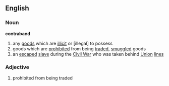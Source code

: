 == English ==
=== Noun ===
'''contraband'''
# any [[goods]] which are [[illicit]] or [illegal] to possess
# goods which are [[prohibit]]ed from being [[trade]]d, [[smuggle]]d goods
# an [[escape]]d [[slave]] during the [[Civil War]] who was taken behind [[Union]] [[lines]]
=== Adjective ===

# prohibited from being traded
